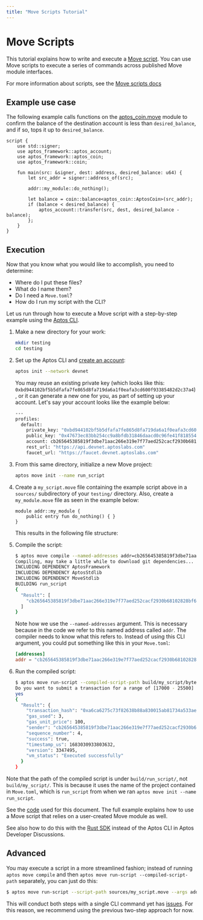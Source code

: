 ```yaml
---
title: "Move Scripts Tutorial"
---
```


# Move Scripts

This tutorial explains how to write and execute a [Move script](../../book/modules-and-scripts.mdx). You can use Move scripts to execute a series of commands across published Move module interfaces.

For more information about scripts, see the [Move scripts docs](../scripts.mdx)

## Example use case

The following example calls functions on the [aptos_coin.move](https://github.com/aptos-labs/aptos-core/blob/main/aptos-move/framework/aptos-framework/sources/aptos_coin.move) module to confirm the balance of the destination account is less than `desired_balance`, and if so, tops it up to `desired_balance`.

```move
script {
    use std::signer;
    use aptos_framework::aptos_account;
    use aptos_framework::aptos_coin;
    use aptos_framework::coin;

    fun main(src: &signer, dest: address, desired_balance: u64) {
        let src_addr = signer::address_of(src);

        addr::my_module::do_nothing();

        let balance = coin::balance<aptos_coin::AptosCoin>(src_addr);
        if (balance < desired_balance) {
            aptos_account::transfer(src, dest, desired_balance - balance);
        };
    }
}
```

## Execution

Now that you know what you would like to accomplish, you need to determine:

- Where do I put these files?
- What do I name them?
- Do I need a `Move.toml`?
- How do I run my script with the CLI?

Let us run through how to execute a Move script with a step-by-step example using the [Aptos CLI](../../../../cli/use-cli/working-with-move-contracts.mdx).

1. Make a new directory for your work:

   ```bash filename="Terminal"
   mkdir testing
   cd testing
   ```

2. Set up the Aptos CLI and [create an account](../../../../cli/cli-configuration.mdx):

   ```bash filename="Terminal"
   aptos init --network devnet
   ```

   You may reuse an existing private key (which looks like this: `0xbd944102bf5b5dfafa7fe865d8fa719da6a1f0eafa3cd600f93385482d2c37a4`), or it can generate a new one for you, as part of setting up your account. Let's say your account looks like the example below:

   ```bash filename="Terminal"
   ---
   profiles:
     default:
       private_key: "0xbd944102bf5b5dfafa7fe865d8fa719da6a1f0eafa3cd600f93385482d2c37a4"
       public_key: "0x47673ec83bb254cc9a8bfdb31846daacd0c96fe41f81855462f5fc5306312b1b"
       account: cb265645385819f3dbe71aac266e319e7f77aed252cacf2930b68102828bf615
       rest_url: "https://api.devnet.aptoslabs.com"
       faucet_url: "https://faucet.devnet.aptoslabs.com"
   ```

3. From this same directory, initialize a new Move project:

   ```bash filename="Terminal"
   aptos move init --name run_script
   ```

4. Create a `my_script.move` file containing the example script above in a `sources/` subdirectory of your `testing/` directory. Also, create a `my_module.move` file as seen in the example below:

   ```move
   module addr::my_module {
       public entry fun do_nothing() { }
   }
   ```

   This results in the following file structure:

 <FileTree>
   <FileTree.Folder name="testing" defaultOpen>
     <FileTree.File name="Move.toml"/>
     <FileTree.Folder name="sources" defaultOpen>
       <FileTree.File name="my_script.move"/>
       <FileTree.File name="my_module.move"/>
     </FileTree.Folder>
   </FileTree.Folder>
 </FileTree>

5. Compile the script:

   ```bash filename="Terminal"
   $ aptos move compile --named-addresses addr=cb265645385819f3dbe71aac266e319e7f77aed252cacf2930b68102828bf615
   Compiling, may take a little while to download git dependencies...
   INCLUDING DEPENDENCY AptosFramework
   INCLUDING DEPENDENCY AptosStdlib
   INCLUDING DEPENDENCY MoveStdlib
   BUILDING run_script
   {
     "Result": [
       "cb265645385819f3dbe71aac266e319e7f77aed252cacf2930b68102828bf615::my_module"
     ]
   }
   ```

   Note how we use the `--named-addresses` argument. This is necessary because in the code we refer to this named address called `addr`. The compiler needs to know what this refers to. Instead of using this CLI argument, you could put something like this in your `Move.toml`:

   ```toml
   [addresses]
   addr = "cb265645385819f3dbe71aac266e319e7f77aed252cacf2930b68102828bf615"
   ```

6. Run the compiled script:
   ```bash filename="Terminal"
   $ aptos move run-script --compiled-script-path build/my_script/bytecode_scripts/main.mv --args address:b078d693856a65401d492f99ca0d6a29a0c5c0e371bc2521570a86e40d95f823 --args u64:5
   Do you want to submit a transaction for a range of [17000 - 25500] Octas at a gas unit price of 100 Octas? [yes/no] >
   yes
   {
     "Result": {
       "transaction_hash": "0xa6ca6275c73f82638b88a830015ab81734a533aebd36cc4647b48ff342434cdf",
       "gas_used": 3,
       "gas_unit_price": 100,
       "sender": "cb265645385819f3dbe71aac266e319e7f77aed252cacf2930b68102828bf615",
       "sequence_number": 4,
       "success": true,
       "timestamp_us": 1683030933803632,
       "version": 3347495,
       "vm_status": "Executed successfully"
     }
   }
   ```

Note that the path of the compiled script is under `build/run_script/`, not `build/my_script/`. This is because it uses the name of the project contained in `Move.toml`, which is `run_script` from when we ran `aptos move init --name run_script`.

See the [code](https://github.com/banool/move-examples/tree/main/run_script) used for this document. The full example explains how to use a Move script that relies on a user-created Move module as well.

See also how to do this with the [Rust SDK](https://github.com/aptos-labs/aptos-developer-discussions/discussions/24) instead of the Aptos CLI in Aptos Developer Discussions.

## Advanced

You may execute a script in a more streamlined fashion; instead of running `aptos move compile` and then `aptos move run-script --compiled-script-path` separately, you can just do this:

```bash filename="Terminal"
$ aptos move run-script --script-path sources/my_script.move --args address:b078d693856a65401d492f99ca0d6a29a0c5c0e371bc2521570a86e40d95f823 --args u64:5
```

This will conduct both steps with a single CLI command yet has [issues](https://github.com/aptos-labs/aptos-core/issues/5733). For this reason, we recommend using the previous two-step approach for now.
